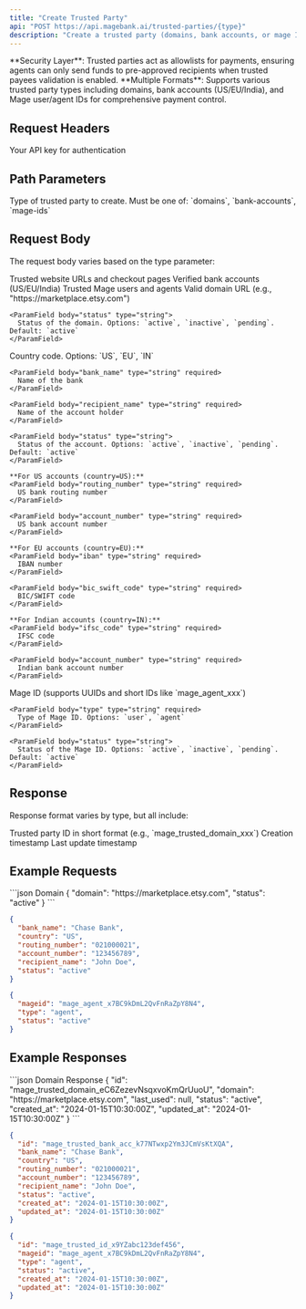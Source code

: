 ```yaml
---
title: "Create Trusted Party"
api: "POST https://api.magebank.ai/trusted-parties/{type}"
description: "Create a trusted party (domains, bank accounts, or mage IDs)"
---
```


<Note>
**Security Layer**: Trusted parties act as allowlists for payments, ensuring agents can only send funds to pre-approved recipients when trusted payees validation is enabled.
</Note>

<Check>
**Multiple Formats**: Supports various trusted party types including domains, bank accounts (US/EU/India), and Mage user/agent IDs for comprehensive payment control.
</Check>

## Request Headers

<ParamField header="x-api-key" type="string" required>
  Your API key for authentication
</ParamField>

## Path Parameters

<ParamField path="type" type="string" required>
  Type of trusted party to create. Must be one of: `domains`, `bank-accounts`, `mage-ids`
</ParamField>

## Request Body

The request body varies based on the type parameter:

<CardGroup cols={3}>
  <Card title="Domains" icon="globe" color="#FF7A00">
    Trusted website URLs and checkout pages
  </Card>
  <Card title="Bank Accounts" icon="building-columns" color="#FF7A00">
    Verified bank accounts (US/EU/India)
  </Card>
  <Card title="Mage IDs" icon="users" color="#FF7A00">
    Trusted Mage users and agents
  </Card>
</CardGroup>

<AccordionGroup>
  <Accordion title="Domains (type=domains)">
    <ParamField body="domain" type="string" required>
      Valid domain URL (e.g., "https://marketplace.etsy.com")
    </ParamField>
    
    <ParamField body="status" type="string">
      Status of the domain. Options: `active`, `inactive`, `pending`. Default: `active`
    </ParamField>
  </Accordion>

  <Accordion title="Bank Accounts (type=bank-accounts)">
    <ParamField body="country" type="string" required>
      Country code. Options: `US`, `EU`, `IN`
    </ParamField>
    
    <ParamField body="bank_name" type="string" required>
      Name of the bank
    </ParamField>
    
    <ParamField body="recipient_name" type="string" required>
      Name of the account holder
    </ParamField>
    
    <ParamField body="status" type="string">
      Status of the account. Options: `active`, `inactive`, `pending`. Default: `active`
    </ParamField>
    
    **For US accounts (country=US):**
    <ParamField body="routing_number" type="string" required>
      US bank routing number
    </ParamField>
    
    <ParamField body="account_number" type="string" required>
      US bank account number
    </ParamField>
    
    **For EU accounts (country=EU):**
    <ParamField body="iban" type="string" required>
      IBAN number
    </ParamField>
    
    <ParamField body="bic_swift_code" type="string" required>
      BIC/SWIFT code
    </ParamField>
    
    **For Indian accounts (country=IN):**
    <ParamField body="ifsc_code" type="string" required>
      IFSC code
    </ParamField>
    
    <ParamField body="account_number" type="string" required>
      Indian bank account number
    </ParamField>
  </Accordion>

  <Accordion title="Mage IDs (type=mage-ids)">
    <ParamField body="mageid" type="string" required>
      Mage ID (supports UUIDs and short IDs like `mage_agent_xxx`)
    </ParamField>
    
    <ParamField body="type" type="string" required>
      Type of Mage ID. Options: `user`, `agent`
    </ParamField>
    
    <ParamField body="status" type="string">
      Status of the Mage ID. Options: `active`, `inactive`, `pending`. Default: `active`
    </ParamField>
  </Accordion>
</AccordionGroup>

## Response

Response format varies by type, but all include:

<ResponseField name="id" type="string">
  Trusted party ID in short format (e.g., `mage_trusted_domain_xxx`)
</ResponseField>

<ResponseField name="created_at" type="string">
  Creation timestamp
</ResponseField>

<ResponseField name="updated_at" type="string">
  Last update timestamp
</ResponseField>

## Example Requests

<CodeGroup>
```json Domain
{
  "domain": "https://marketplace.etsy.com",
  "status": "active"
}
```

```json US Bank Account
{
  "bank_name": "Chase Bank",
  "country": "US",
  "routing_number": "021000021",
  "account_number": "123456789",
  "recipient_name": "John Doe",
  "status": "active"
}
```

```json Mage ID
{
  "mageid": "mage_agent_x7BC9kDmL2QvFnRaZpY8N4",
  "type": "agent",
  "status": "active"
}
```
</CodeGroup>

## Example Responses

<CodeGroup>
```json Domain Response
{
  "id": "mage_trusted_domain_eC6ZezevNsqxvoKmQrUuoU",
  "domain": "https://marketplace.etsy.com",
  "last_used": null,
  "status": "active",
  "created_at": "2024-01-15T10:30:00Z",
  "updated_at": "2024-01-15T10:30:00Z"
}
```

```json Bank Account Response
{
  "id": "mage_trusted_bank_acc_k77NTwxp2Ym3JCmVsKtXQA",
  "bank_name": "Chase Bank",
  "country": "US",
  "routing_number": "021000021",
  "account_number": "123456789",
  "recipient_name": "John Doe",
  "status": "active",
  "created_at": "2024-01-15T10:30:00Z",
  "updated_at": "2024-01-15T10:30:00Z"
}
```

```json Mage ID Response
{
  "id": "mage_trusted_id_x9YZabc123def456",
  "mageid": "mage_agent_x7BC9kDmL2QvFnRaZpY8N4",
  "type": "agent",
  "status": "active",
  "created_at": "2024-01-15T10:30:00Z",
  "updated_at": "2024-01-15T10:30:00Z"
}
```
</CodeGroup>